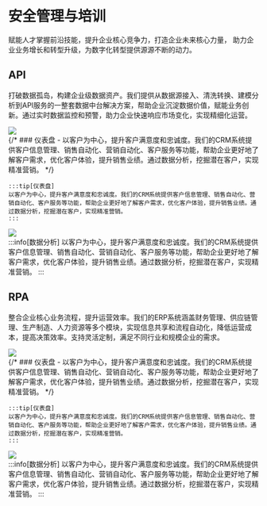
# 安全管理与培训
赋能人才掌握前沿技能，提升企业核心竞争力，打造企业未来核心力量， 助力企业业务增长和转型升级，为数字化转型提供源源不断的动力。
## API
打破数据孤岛，构建企业级数据资产。我们提供从数据源接入、清洗转换、建模分析到API服务的一整套数据中台解决方案，帮助企业沉淀数据价值，赋能业务创新。通过实时数据监控和预警，助力企业快速响应市场变化，实现精细化运营。

<div
  className="row"
  style={{ marginLeft: "0rem", marginTop: "1.8rem" }}
>
  <div className="col col--4">
    <img
      src="/img/hero.png"
      style={
        {
          // alignItems: "center",
          // justifyContent: "center",
          width: "90%",
        }
      }
    />
  </div>
  <div className="col col--8">
    {/* ### 仪表盘
    - 以客户为中心，提升客户满意度和忠诚度。我们的CRM系统提供客户信息管理、销售自动化、营销自动化、客户服务等功能，帮助企业更好地了解客户需求，优化客户体验，提升销售业绩。通过数据分析，挖掘潜在客户，实现精准营销。 */}

    :::tip[仪表盘]
    以客户为中心，提升客户满意度和忠诚度。我们的CRM系统提供客户信息管理、销售自动化、营销自动化、客户服务等功能，帮助企业更好地了解客户需求，优化客户体验，提升销售业绩。通过数据分析，挖掘潜在客户，实现精准营销。
    :::
  </div>
</div>

<div
  className="row"
  style={{ marginLeft: "0rem", marginTop: "1.8rem" }}
>
  <div className="col col--4">
    <img
      src="/img/hero.png"
      style={
        {
          // alignItems: "center",
          // justifyContent: "center",
          width: "90%",
        }
      }
    />
  </div>
  <div className="col col--8">
    :::info[数据分析]
    以客户为中心，提升客户满意度和忠诚度。我们的CRM系统提供客户信息管理、销售自动化、营销自动化、客户服务等功能，帮助企业更好地了解客户需求，优化客户体验，提升销售业绩。通过数据分析，挖掘潜在客户，实现精准营销。
    :::
  </div>
</div>


## RPA
整合企业核心业务流程，提升运营效率。我们的ERP系统涵盖财务管理、供应链管理、生产制造、人力资源等多个模块，实现信息共享和流程自动化，降低运营成本，提高决策效率。支持灵活定制，满足不同行业和规模企业的需求。

<div
  className="row"
  style={{ marginLeft: "0rem", marginTop: "1.8rem" }}
>
  <div className="col col--4">
    <img
      src="/img/hero.png"
      style={
        {
          // alignItems: "center",
          // justifyContent: "center",
          width: "90%",
        }
      }
    />
  </div>
  <div className="col col--8">
    {/* ### 仪表盘
    - 以客户为中心，提升客户满意度和忠诚度。我们的CRM系统提供客户信息管理、销售自动化、营销自动化、客户服务等功能，帮助企业更好地了解客户需求，优化客户体验，提升销售业绩。通过数据分析，挖掘潜在客户，实现精准营销。 */}

    :::tip[仪表盘]
    以客户为中心，提升客户满意度和忠诚度。我们的CRM系统提供客户信息管理、销售自动化、营销自动化、客户服务等功能，帮助企业更好地了解客户需求，优化客户体验，提升销售业绩。通过数据分析，挖掘潜在客户，实现精准营销。
    :::
  </div>
</div>

<div
  className="row"
  style={{ marginLeft: "0rem", marginTop: "1.8rem" }}
>
  <div className="col col--4">
    <img
      src="/img/hero.png"
      style={
        {
          // alignItems: "center",
          // justifyContent: "center",
          width: "90%",
        }
      }
    />
  </div>
  <div className="col col--8">
    :::info[数据分析]
    以客户为中心，提升客户满意度和忠诚度。我们的CRM系统提供客户信息管理、销售自动化、营销自动化、客户服务等功能，帮助企业更好地了解客户需求，优化客户体验，提升销售业绩。通过数据分析，挖掘潜在客户，实现精准营销。
    :::
  </div>
</div>

